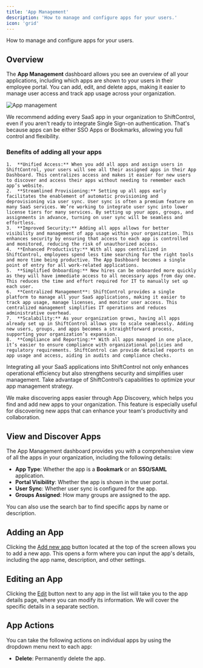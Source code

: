 ```yaml
---
title: 'App Management'
description: 'How to manage and configure apps for your users.'
icon: 'grid'
---
```


<p style={{fontSize: "large"}}>How to manage and configure apps for your users.</p>

## Overview

The **App Management** dashboard allows you see an overview of all your applications, including which apps are shown to your users in their employee portal. You can add, edit, and delete apps, making it easier to manage user access and track app usage across your organization.

<img
    src="/img/ShiftControl/Apps/App-management.png"
    alt="App management"
/>

We recommend adding every SaaS app in your organization to ShiftControl, even if you aren't ready to integrate Single Sign-on authentication. That's because apps can be either SSO Apps or Bookmarks, allowing you full control and flexibility.

### Benefits of adding all your apps

	1.	**Unified Access:** When you add all apps and assign users in ShiftControl, your users will see all their assigned apps in their App Dashboard. This centralizes access and makes it easier for new users to discover and access their apps without needing to remember each app’s website.
	2.	**Streamlined Provisioning:** Setting up all apps early facilitates the enablement of automatic provisioning and deprovisioning via user sync. User sync is often a premium feature on many SaaS services. We’re working to integrate user sync into lower license tiers for many services. By setting up your apps, groups, and assignments in advance, turning on user sync will be seamless and effortless.
	3.	**Improved Security:** Adding all apps allows for better visibility and management of app usage within your organization. This enhances security by ensuring that access to each app is controlled and monitored, reducing the risk of unauthorized access.
	4.	**Enhanced Productivity:** With all apps centralized in ShiftControl, employees spend less time searching for the right tools and more time being productive. The App Dashboard becomes a single point of entry for all work-related applications.
	5.	**Simplified Onboarding:** New hires can be onboarded more quickly as they will have immediate access to all necessary apps from day one. This reduces the time and effort required for IT to manually set up each user.
	6.	**Centralized Management**: ShiftControl provides a single platform to manage all your SaaS applications, making it easier to track app usage, manage licenses, and monitor user access. This centralized management simplifies IT operations and reduces administrative overhead.
	7.	**Scalability:** As your organization grows, having all apps already set up in ShiftControl allows you to scale seamlessly. Adding new users, groups, and apps becomes a straightforward process, supporting your organization’s expansion.
	8.	**Compliance and Reporting:** With all apps managed in one place, it’s easier to ensure compliance with organizational policies and regulatory requirements. ShiftControl can provide detailed reports on app usage and access, aiding in audits and compliance checks.

Integrating all your SaaS applications into ShiftControl not only enhances operational efficiency but also strengthens security and simplifies user management. Take advantage of ShiftControl’s capabilities to optimize your app management strategy.

We make discovering apps easier through App Discovery, which helps you find and add new apps to your organization. This feature is especially useful for discovering new apps that can enhance your team's productivity and collaboration.

## View and Discover Apps

The App Management dashboard provides you with a comprehensive view of all the apps in your organization, including the following details:
- **App Type**: Whether the app is a **Bookmark** or an **SSO/SAML** application.
- **Portal Visibility**: Whether the app is shown in the user portal.
- **User Sync**: Whether user sync is configured for the app.
- **Groups Assigned**: How many groups are assigned to the app.

You can also use the search bar to find specific apps by name or description.

## Adding an App

Clicking the [Add new app](/using-shiftcontrol/Apps/Adding-an-app) button located at the top of the screen allows you to add a new app. This opens a form where you can input the app's details, including the app name, description, and other settings.

## Editing an App

Clicking the [Edit](/using-shiftcontrol/Apps/Editing-an-app) button next to any app in the list will take you to the app details page, where you can modify its information. We will cover the specific details in a separate section.

## App Actions

You can take the following actions on individual apps by using the dropdown menu next to each app:

- **Delete**: Permanently delete the app.
